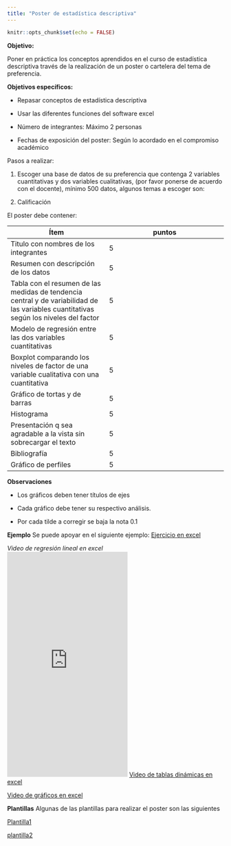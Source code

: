 ```yaml
---
title: "Poster de estadística descriptiva"
---
```


```r
knitr::opts_chunk$set(echo = FALSE)
```

**Objetivo:** 

Poner en práctica los conceptos aprendidos en el curso de estadística descriptiva través de la realización de un poster o cartelera del tema de preferencia.

**Objetivos específicos:**

-	Repasar conceptos de estadística descriptiva

-	Usar las diferentes funciones del software excel

- Número de integrantes: Máximo 2 personas

- Fechas de exposición del poster: Según lo acordado en el compromiso académico

Pasos a realizar:

1. Escoger una base de datos de su preferencia que contenga 2 variables cuantitativas y dos variables cualitativas, (por favor ponerse de acuerdo con el docente), mínimo 500 datos, algunos temas a escoger son:

3. Calificación

El poster debe contener:

|Ítem	|puntos|
|-----|------|
|Titulo con nombres de los integrantes|	5|
|Resumen con descripción de los datos	|5|
|Tabla con el resumen de las medidas de tendencia central y de variabilidad de las variables cuantitativas según los niveles del factor| 	5|
|Modelo de regresión entre las dos variables cuantitativas|	5|
|Boxplot comparando los niveles de factor de una variable cualitativa con una cuantitativa|	5|
|Gráfico de tortas y de barras	|5|
|Histograma	|5|
|Presentación q sea agradable a la vista sin sobrecargar el texto	|5|
|Bibliografía	|5|
|Gráfico de perfiles 	|5|

**Observaciones**

-	Los gráficos deben tener títulos de ejes 

-	Cada gráfico debe tener su respectivo análisis.

-	Por cada tilde a corregir se baja la nota 0.1

**Ejemplo**
Se puede apoyar en el siguiente ejemplo:
[Ejercicio en excel](https://github.com/estadisticaITM/estadisticaITM.github.io/blob/master/PRACTICA.xlsx)


*Video de regresión lineal en  excel*
<iframe width="280" height="524" src="https://www.youtube.com/embed/nEAvKHStLyU" frameborder="0" allow="accelerometer; autoplay; encrypted-media; gyroscope; picture-in-picture" allowfullscreen></iframe>
[Video de tablas dinámicas en excel](https://github.com/estadisticaITM/estadisticaITM.github.io/tree/master/missdata_files)

[Video de gráficos en excel](https://github.com/estadisticaITM/estadisticaITM.github.io/tree/master/pagin2_files)


**Plantillas**
Algunas de las plantillas para realizar el poster son las siguientes

[Plantilla1](https://github.com/estadisticaITM/repositorioprueba/blob/master/plantilla%20poster.pptx)

[plantilla2](https://github.com/estadisticaITM/repositorioprueba/blob/master/posterzul.pptx)
